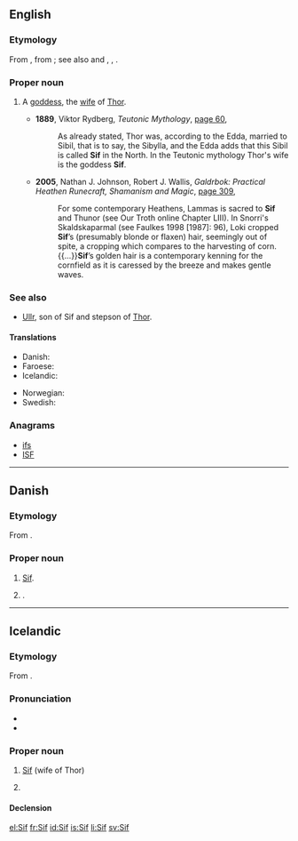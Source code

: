 ==English==
{{wikipedia}}

===Etymology===
From {{etyl|non|en}}, from {{term|sif||kindred, kinswoman|lang=non}}; see also {{etyl|en|-}} and {{etyl|enm|-}} {{term|sib||having kinship; kinsmen|lang=en}}, {{etyl|ang|-}} {{term|sibb||kinship|lang=ang}}, {{etyl|de|-}} {{term|Sippe||tribe|lang=de}}.

===Proper noun===
{{en-proper noun}}

# {{context|Norse mythology|lang=en}} A [[goddess]], the [[wife]] of [[Thor]].
#* '''1889''', Viktor Rydberg, ''Teutonic Mythology'', [http://books.google.com.au/books?id=ZHnXAAAAMAAJ&q=%22sif%22&dq=%22sif%22&hl=en&sa=X&ei=9g40U4aLL4yYlQXYtYGABQ&redir_esc=y page 60],
#*: As already stated, Thor was, according to the Edda, married to Sibil, that is to say, the Sibylla, and the Edda adds that this Sibil is called '''Sif''' in the North. In the Teutonic mythology Thor's wife is the goddess '''Sif'''.
#* '''2005''', Nathan J. Johnson, Robert J. Wallis, ''Galdrbok: Practical Heathen Runecraft, Shamanism and Magic'', [http://books.google.com.au/books?id=iMj51FunVVIC&pg=PA309&dq=%22sif%22&hl=en&sa=X&ei=ggg0U5njMMvbkAXsooHIBw&redir_esc=y#v=onepage&q=%22sif%22&f=false page 309],
#*: For some contemporary Heathens, Lammas is sacred to '''Sif''' and Thunor (see Our Troth online Chapter LIII). In Snorri's Skaldskaparmal (see Faulkes 1998 [1987]: 96), Loki cropped '''Sif'''’s (presumably blonde or flaxen) hair, seemingly out of spite, a cropping which compares to the harvesting of corn.{{...}}'''Sif'''’s golden hair is a contemporary kenning for the cornfield as it is caressed by the breeze and makes gentle waves.

===See also===
* [[Ullr]], son of Sif and stepson of [[Thor]].

====Translations====
{{trans-top|wife of Thor}}
* Danish: {{t|da|Sif}}
* Faroese: {{t|fo|Siv|f}}
* Icelandic: {{t+|is|Sif|f}}
{{trans-mid}}
* Norwegian: {{t+|no|Siv}}
* Swedish: {{t+|sv|Siv}}
{{trans-bottom}}

===Anagrams===
* [[ifs#English|ifs]]
* [[ISF#English|ISF]]

----

==Danish==

===Etymology===
From {{etyl|non|da}} {{term|Sif|lang=non}}.

===Proper noun===
{{head|da|proper noun}}

# {{context|Norse mythology|lang=da}} [[#English|Sif]].
# {{given name|female|lang=da}}.

----

==Icelandic==

===Etymology===
From {{etyl|non|is}} {{term|Sif|lang=non}}.

===Pronunciation===
* {{IPA|/sɪːv/|lang=is}}
* {{rhymes|ɪːv|lang=is}}

===Proper noun===
{{head|is|proper noun|g=f}}

# {{context|Norse mythology|lang=is}} [[#English|Sif]] (wife of Thor)
# {{given name|female|lang=is}}

====Declension====
{{is-decl-noun-f-s1|S|i|f|j=j}}

[[el:Sif]]
[[fr:Sif]]
[[id:Sif]]
[[is:Sif]]
[[li:Sif]]
[[sv:Sif]]